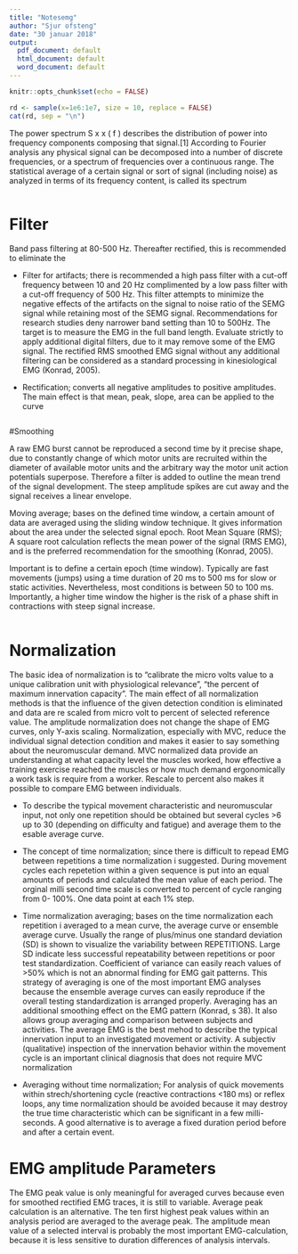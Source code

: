 ```yaml
---
title: "Notesemg"
author: "Sjur ofsteng"
date: "30 januar 2018"
output:
  pdf_document: default
  html_document: default
  word_document: default
---
```


```r
knitr::opts_chunk$set(echo = FALSE)
```
```r
rd <- sample(x=1e6:1e7, size = 10, replace = FALSE)
cat(rd, sep = "\n")
```


The power spectrum S x x ( f ) describes the distribution of power into frequency components composing that signal.[1] According to Fourier analysis any physical signal can be decomposed into a number of discrete frequencies, or a spectrum of frequencies over a continuous range. The statistical average of a certain signal or sort of signal (including noise) as analyzed in terms of its frequency content, is called its spectrum



```r
```
# Filter

Band pass filtering at 80-500 Hz. Thereafter rectified, this is recommended to eliminate the

- Filter for artifacts; there is recommended a high pass filter with a cut-off frequency between 10 and 20 Hz complimented by a low pass filter with a cut-off frequency of 500 Hz. This filter attempts to minimize the negative effects of the artifacts on the signal to noise ratio of the SEMG signal while retaining most of the SEMG signal.
Recommendations for research studies deny narrower band setting than 10 to 500Hz. The target is to measure the EMG in the full band length.
Evaluate strictly to apply additional digital filters, due to it may remove some of the EMG signal.
The rectified RMS smoothed EMG signal without any additional filtering can be considered as a standard processing in kinesiological EMG (Konrad, 2005).

- Rectification; converts all negative amplitudes to positive amplitudes. The main effect is that mean, peak, slope, area can be applied to the curve


```r
```
#Smoothing

A raw EMG burst cannot be reproduced a second time by it precise shape, due to constantly change of which motor units are recruited within the diameter of available motor units and the arbitrary way the motor unit action potentials superpose. Therefore a filter is added to outline the mean trend of the signal development. The steep amplitude spikes are cut away and the signal receives a linear envelope.

Moving average; bases on the defined time window, a certain amount of data are averaged using the sliding window technique. It gives information about the area under the selected signal epoch.
Root Mean Square (RMS); A square root calculation reflects the mean power of the signal (RMS EMG), and is the preferred recommendation for the smoothing (Konrad, 2005).

Important is to define a certain epoch (time window). Typically are fast movements (jumps) using a time duration of 20 ms to 500 ms for slow or static activities. Nevertheless, most conditions is between 50 to 100 ms. Importantly, a higher time window the higher is the risk of a phase shift in contractions with steep signal increase.

```r
```
# Normalization

The basic idea of normalization is to "calibrate the micro volts value to a unique calibration unit with physiological relevance", "the percent of maximum innervation capacity".
The main effect of all normalization methods is that the influence of the given detection condition is eliminated and data are re scaled from micro volt to percent of selected reference value. The amplitude normalization does not change the shape of EMG curves, only Y-axis scaling.
Normalization, especially with MVC, reduce the individual signal detection condition and makes it easier to say something about the neuromuscular demand. MVC normalized data provide an understanding at what capacity level the muscles worked, how effective a training exercise reached the muscles or how much demand ergonomically a work task is require from a worker. Rescale to percent also makes it possible to compare EMG between individuals.


- To describe the typical movement characteristic and neuromuscular input, not only one repetition should be obtained but several cycles >6 up to 30 (depending on difficulty and fatigue) and average them to the esable average curve.

- The concept of time normalization; since there is difficult to repead EMG between repetitions a time normalization i suggested. During movement cycles each repetetion  within a given sequence is put into an equal amounts of periods and calculated the mean value of each period. The orginal milli second time scale is converted to percent of cycle ranging from 0- 100%. One data point at each 1% step.

- Time normalization averaging; bases on the time normalization each repetition i averaged to a mean curve, the average curve or ensemble average curve. Usually the range of plus/minus one standard deviation (SD) is shown to visualize the variability between REPETITIONS. Large SD indicate less successful repeatability between repetitions or poor test standardization. Coefficient of variance can easily reach values of >50% which is not an abnormal finding for EMG gait patterns. This strategy of averaging is one of the most important EMG analyses because the ensemble average curves can easily reproduce if the overall testing standardization is arranged properly. Averaging has an additional smoothing effect on the EMG pattern (Konrad, s 38). It also allows group averaging and comparison between subjects and activities. The average EMG is the best mehod to describe the typical innervation input to an investigated movement or activity. A subjectiv (qualitative) inspection of the innervation behavior within the movement cycle is an important clinical diagnosis that does not require MVC normalization 

- Averaging without time normalization; For analysis of quick movements within strech/shortening cycle (reactive contractions <180 ms) or reflex loops, any time normalization should be avoided because it may destroy the true time characteristic which can be significant in a few milli-seconds. A good alternative is to average a fixed duration period before and after a certain event.


# EMG amplitude Parameters
The EMG peak value is only meaningful for averaged curves because even for smoothed rectified EMG traces, it is still to variable. Average peak calculation is an alternative. The ten first highest peak values within an analysis period are averaged to the average peak. The amplitude mean value of a selected interval is probably the most important EMG-calculation, because it is less sensitive to duration differences of analysis intervals.




